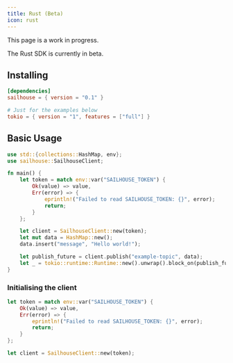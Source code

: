 ```yaml
---
title: Rust (Beta)
icon: rust
---
```


<Note>
This page is a work in progress.
</Note>

The Rust SDK is currently in beta.

## Installing

```toml
[dependencies]
sailhouse = { version = "0.1" }

# Just for the examples below
tokio = { version = "1", features = ["full"] }
```

## Basic Usage

```rust
use std::{collections::HashMap, env};
use sailhouse::SailhouseClient;

fn main() {
    let token = match env::var("SAILHOUSE_TOKEN") {
        Ok(value) => value,
        Err(error) => {
            eprintln!("Failed to read SAILHOUSE_TOKEN: {}", error);
            return;
        }
    };

    let client = SailhouseClient::new(token);
    let mut data = HashMap::new();
    data.insert("message", "Hello world!");

    let publish_future = client.publish("example-topic", data);
    let _ = tokio::runtime::Runtime::new().unwrap().block_on(publish_future);
}

```

### Initialising the client

```rust
let token = match env::var("SAILHOUSE_TOKEN") {
    Ok(value) => value,
    Err(error) => {
        eprintln!("Failed to read SAILHOUSE_TOKEN: {}", error);
        return;
    }
};

let client = SailhouseClient::new(token);
```
